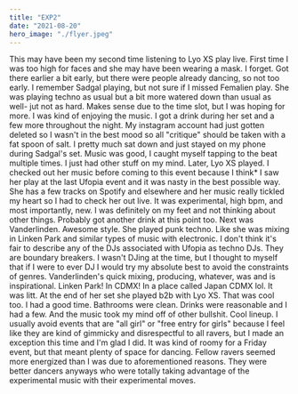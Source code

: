 ```yaml
---
title: "EXP2"
date: "2021-08-20"
hero_image: "./flyer.jpeg"
---
```


This may have been my second time listening to Lyo XS play live. First time I was too high for faces and she may have been wearing a mask. I forget. Got there earlier a bit early, but there were people already dancing, so not too early. I remember Sadgal playing, but not sure if I missed Femalien play. She was playing techno as usual but a bit more watered down than usual as well- jut not as hard. Makes sense due to the time slot, but I was hoping for more. I was kind of enjoying the music. I got a drink during her set and a few more throughout the night. My instagram account had just gotten deleted so I wasn't in the best mood so all "critique" should be taken with a fat spoon of salt. I pretty much sat down and just stayed on my phone during Sadgal's set. Music was good, I caught myself tapping to the beat multiple times. I just had other stuff on my mind. Later, Lyo XS played. I checked out her music before coming to this event because I think* I saw her play at the last Ufopia event and it was nasty in the best possible way. She has a few tracks on Spotify and elsewhere and her music really tickled my heart so I had to check her out live. It was experimental, high bpm, and most importantly, new. I was definitely on my feet and not thinking about other things. Probably got another drink at this point too. Next was Vanderlinden. Awesome style. She played punk techno. Like she was mixing in Linken Park and similar types of music with electronic. I don't think it's fair to describe any of the DJs associated with Ufopia as techno DJs. They are boundary breakers. I wasn't DJing at the time, but I thought to myself that if I were to ever DJ I would try my absolute best to avoid the constraints of genres. Vanderlinden's quick mixing, producing, whatever, was and is inspirational. Linken Park! In CDMX! In a place called Japan CDMX lol. It was litt. At the end of her set she played b2b with Lyo XS. That was cool too. I had a good time. Bathrooms were clean. Drinks were reasonable and I had a few. And the music took my mind off of other bullshit. Cool lineup. I usually avoid events that are "all girl" or "free entry for girls" because I feel like they are kind of gimmicky and disrespectful to all ravers, but I made an exception this time and I'm glad I did. It was kind of roomy for a Friday event, but that meant plenty of space for dancing. Fellow ravers seemed more energized than I was due to aforementioned reasons. They were better dancers anyways who were totally taking advantage of the experimental music with their experimental moves. 